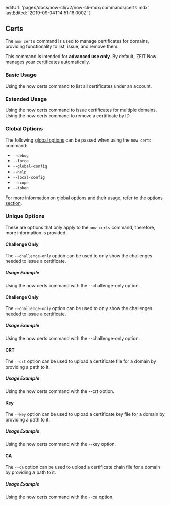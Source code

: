 
  editUrl: 'pages/docs/now-cli/v2/now-cli-mdx/commands/certs.mdx',
  lastEdited: '2019-09-04T14:51:16.000Z'
}

## Certs

The `now certs` command is used to manage certificates for domains, providing functionality to list, issue, and remove them.

<Note type="warning">
  This command is intended for <b>advanced use only</b>. By default, ZEIT Now
  manages your certificates automatically.
</Note>

### Basic Usage

<Snippet dark text="now certs ls" />
<Caption>Using the <InlineCode>now certs</InlineCode> command to list all certificates under an account.</Caption>

### Extended Usage

<Snippet dark text="now certs issue [domain1, domain2, domain3]" />
<Caption>Using the <InlineCode>now certs</InlineCode> command to issue certificates for multiple domains.</Caption>

<Snippet dark text="now certs rm [certificate-id]" />
<Caption>Using the <InlineCode>now certs</InlineCode> command to remove a certificate by ID.</Caption>

### Global Options

The following [global options](#options) can be passed when using the `now certs` command:

- `--debug`
- `--force`
- `--global-config`
- `--help`
- `--local-config`
- `--scope`
- `--token`

For more information on global options and their usage, refer to the [options section](#options).

### Unique Options

These are options that only apply to the `now certs` command, therefore, more information is provided.

#### Challenge Only

The `--challenge-only` option can be used to only show the challenges needed to issue a certificate.

##### Usage Example

<Snippet dark text="now certs issue foo.com --challenge-only" />
<Caption>Using the <InlineCode>now certs</InlineCode> command with the <InlineCode>--challenge-only</InlineCode> option.</Caption>

#### Challenge Only

The `--challenge-only` option can be used to only show the challenges needed to issue a certificate.

##### Usage Example

<Snippet dark text="now certs issue foo.com --challenge-only" />
<Caption>Using the <InlineCode>now certs</InlineCode> command with the <InlineCode>--challenge-only</InlineCode> option.</Caption>

#### CRT

The `--crt` option can be used to upload a certificate file for a domain by providing a path to it.

##### Usage Example

<Snippet dark text="now certs issue foo.com --crt foo.crt" />
<Caption>Using the <InlineCode>now certs</InlineCode> command with the <InlineCode>--crt</InlineCode> option.</Caption>

#### Key

The `--key` option can be used to upload a certificate key file for a domain by providing a path to it.

##### Usage Example

<Snippet dark text="now certs issue foo.com --key foo.pem" />
<Caption>Using the <InlineCode>now certs</InlineCode> command with the <InlineCode>--key</InlineCode> option.</Caption>

#### CA

The `--ca` option can be used to upload a certificate chain file for a domain by providing a path to it.

##### Usage Example

<Snippet dark text="now certs issue foo.com --ca foo.ca" />
<Caption>Using the <InlineCode>now certs</InlineCode> command with the <InlineCode>--ca</InlineCode> option.</Caption>

<br />
